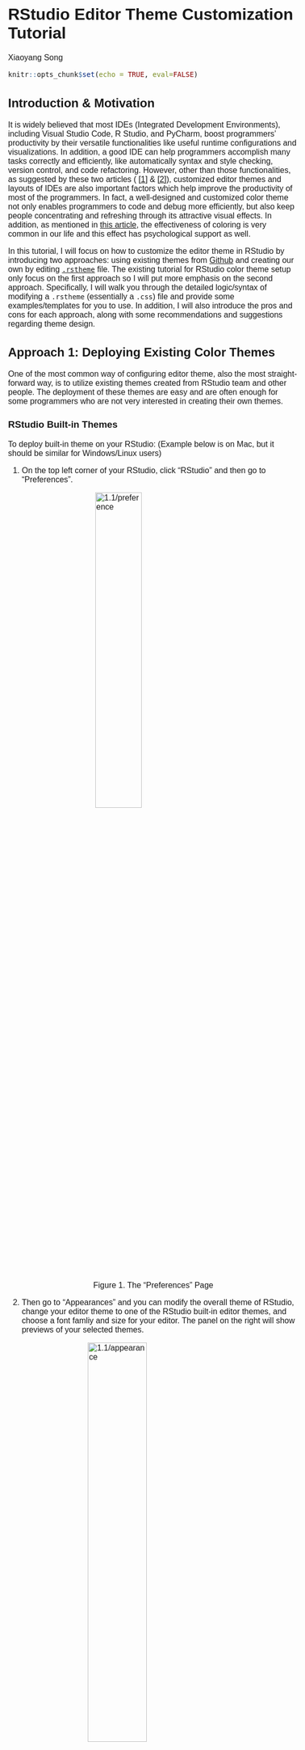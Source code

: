 # RStudio Editor Theme Customization Tutorial

Xiaoyang Song

<style type="text/css">
  body{
  margin: auto;
  font-size: 12pt;
  font-family: 'Avenir', sans-serif;
  }
</style>
<style>
.center {
  display: block;
  margin-left: auto;
  margin-right: auto;
  width: 50%;
}

</style>

```r
knitr::opts_chunk$set(echo = TRUE, eval=FALSE)
```

<!-- # RStudio Editor Theme Setup Tutorial -->

## Introduction & Motivation

It is widely believed that most IDEs (Integrated Development Environments), including Visual Studio Code, R Studio, and PyCharm, boost programmers' productivity by their versatile functionalities like useful runtime configurations and visualizations. In addition, a good IDE can help programmers accomplish many tasks correctly and efficiently, like automatically syntax and style checking, version control, and code refactoring. However, other than those functionalities, as suggested by these two articles ( [$[1]$](https://www.diva-portal.org/smash/get/diva2:1337805/FULLTEXT01.pdf) & [$[2]$](https://blog.ndepend.com/6-reasons-visual-studio-theme-affects-productivity/)), customized editor themes and layouts of IDEs are also important factors which help improve the productivity of most of the programmers. In fact, a well-designed and customized color theme not only enables programmers to code and debug more efficiently, but also keep people concentrating and refreshing through its attractive visual effects. In addition, as mentioned in [this article](https://www.corporatesuites.com/how-colors-affect-office-productivity/), the effectiveness of coloring is very common in our life and this effect has psychological support as well.

In this tutorial, I will focus on how to customize the editor theme in RStudio by introducing two approaches: using existing themes from [Github](https://github.com/mkearney/rstudiothemes) and creating our own by editing [`.rstheme`](https://rstudio.github.io/rstudio-extensions/rstudio-theme-creation.html) file. The existing tutorial for RStudio color theme setup only focus on the first approach so I will put more emphasis on the second approach. Specifically, I will walk you through the detailed logic/syntax of modifying a `.rstheme` (essentially a `.css`) file and provide some examples/templates for you to use. In addition, I will also introduce the pros and cons for each approach, along with some recommendations and suggestions regarding theme design.

## Approach 1: Deploying Existing Color Themes

One of the most common way of configuring editor theme, also the most straight-forward way, is to utilize existing themes created from RStudio team and other people. The deployment of these themes are easy and are often enough for some programmers who are not very interested in creating their own themes.

### RStudio Built-in Themes

To deploy built-in theme on your RStudio: (Example below is on Mac, but it should be similar for Windows/Linux users)

1. On the top left corner of your RStudio, click "RStudio" and then go to "Preferences".

<!-- <div class="imgctner"> -->
<img class = 'center' style="height: auto; width: 40%;" src="resources/rstudio_editor_theme_setup_imgs/1.1/preference.png" alt="1.1/preference"/>
<figcaption style="text-align: center;">Figure 1. The "Preferences" Page</figcaption>
<!-- <figcaption style="text-align: center;"></figcaption></div> -->

2. Then go to "Appearances" and you can modify the overall theme of RStudio, change your editor theme to one of the RStudio built-in editor themes, and choose a font famliy and size for your editor. The panel on the right will show previews of your selected themes.

<!-- <div class='container', style="text-align: center;"> -->
<img class='center' style="height: auto; width: 45%;" src="resources/rstudio_editor_theme_setup_imgs/1.1/appearance.png" alt="1.1/appearance"/>
<figcaption style="text-align: center;">Figure 2. The "Appearance" Panel</figcaption>

Note that there is a button called "Add", implying that we can import our own themes to RStudio. This is exactly what I will walk you through in the second half of this tutorial. Be patient!

3. After selection and adjustion, simply click on "Apply" at the bottom right corner and you are all set.

### Using Themes From "rstheme" Library

As you probably noticed, the available themes are very limited in RStudio so it is natural to use themes from existing R libraries. "rstheme" is a well-known R library consisting of well-designed editor themes developed by [Garrick Aden-Buie](https://github.com/gadenbuie). There is a tutorial for this on Garrick's webpage but I will re-introduce and simplify the steps.

1. Install the package from Github by typing the following command:

```r
# Install the package
# devtools::install_github("gadenbuie/rsthemes")
library(rsthemes)
```

Please make sure you have "devtools" installed. If you have not, installed it first using the following commands:

```r
# Install devtools by uncommenting the line below
# install.packages("devtools")
```

2. Install all themes to your local RStudio. Note that [Base16](https://github.com/chriskempson/base16) is a framework for building themes using a base of 16 colors. Because it is a useful framework as it is introduced, you can also leverage on that to create your own themes; but this is not the focus of this tutorial. If you are interested in that, please check [here](https://github.com/chriskempson/base16/blob/main/builder.md) for more details. The "include_base16" argument simply controls whether we want to download Base16-based themes.

```r
rsthemes::install_rsthemes(include_base16 = TRUE) # Can only be used after package is installed
```

3. After installation, we can browse and try all available themes by typing:

```r
rsthemes::list_rsthemes() # List the names of all themes
rsthemes::try_rsthemes("dark") # try dark themes; can also be "light" or "base16"
```

Then, an interactive session will start and you can try all editor themes on your own. Suppose you also want to explore "dark" themes, your RStudio console should look like this: (Note that your RStudio themes change automatically as you entered an interactive session)

<!-- <div class='container', style="text-align: center;"> -->
<img class='center' style="height: auto; width: 60%;" src="resources/rstudio_editor_theme_setup_imgs/1.2/try.png" alt="1.1/appearance"/>
<figcaption style="text-align: center;">Figure 3. Interactive Theme Changing Session</figcaption>
<!-- <figcaption style="text-align: center;"></figcaption></div>-->
You can easily find the name of current theme at the bottom and add that to your favorite theme list following the prompts in the console.

4. Whenever you found a theme that fits your style, you can just press "ESC" to quit the interactive session and the theme will be configured automatically. In case this does not work (for some users this may not work because of their RStudio security and privacy configurations), please simply try the following two methods:

- Similar to what we did in 1.1, as we have already downloaded the themes, we can always go to "RStudio -> Preference -> Appearance" to change the themes.
- On the other hand, we can deploy the theme simply by typing the following command in console and specifying the name of the theme we installed.

```r
# eval set to FALSE since there is no active RStudio session
rstudioapi::applyTheme("<theme_name>")
```

5. As I mentioned before, "rstheme" is a comprehensive package about RStudio editor themes and there are more advanced options including modifying your favorite themes lists or switching between themes. If you are interested in that, please check detailed documentations via [this blog post](https://www.garrickadenbuie.com/project/rsthemes/#usage) and [the Github source](https://github.com/gadenbuie/rsthemes).

## Approach 2: Building Own Editor Themes From Scratch

Even though existing themes from Github packages are good, the editor themes are sometimes too complex for everyone to fully accept. For example, people may only like a portion of the editor styles but when using that, they have bear the things that they don't really enjoy. How can we solve this problem? Just building your own theme from scratch.

### What is `.rstheme` file?

In order to configure customized editor themes, we need to write a `.rstheme` file or modify the template of it. In short, a `.rstheme` file is essentially a CSS ([Cascading Style Sheets](https://www.w3.org/Style/CSS/Overview.en.html)) and when editing it, we just follow the grammars and styles in CSS. CSS is a very common mechanism and often refered as a stylesheet language used for adding style configurations to Web page. For this tutorial, you do not have to be an expert about that! But please feel free to check [this blog](https://www.theserverside.com/definition/cascading-style-sheet-CSS) to get a sense of how CSS works.

### Download `.rstheme` file template & Setup

1. Download the .rstheme template file from [here](https://github.com/Xiaoyang-Song/RStudio-Theme-Customization). After downloading it, open it using Visual Sudio Code (VS Code) or RStudio. The first one is recommended because it has a bunch of addins that we can utilize to make our life easier.

2. Change the filename from `template.rstheme` to `template.css`. Note that we use `.css` extension here because VS Code will render it in a more elegant way than the raw `.rstheme` file. You can see that the file with `.css` extension fully exploit the advantages of colors and has good visual effects.

<div class='center', style="width:90%">
<img style="height: auto; width: 45%;" src="resources/rstudio_editor_theme_setup_imgs/2.1/rstheme.png" alt="rstheme"/>
&nbsp;
&nbsp;
<img style="height: auto; width: 47%;" src="resources/rstudio_editor_theme_setup_imgs/2.1/css.png" alt="css"/>
<figcaption style="text-align: center;">Figure. 4: .rstheme extension (left) and .css extension(right)</figcaption></div>

However, this step is completely optional. If you are comfortable with directly editing the raw `.rstheme` file, you are welcome to do so as well; but in that case, you may not be able to exploit the advantages of color.

3. Then, at the first line of the file, replace the place holder strings with your theme name.

### Declaration of Global Variables

As in other programming languages, we can declare a set of global variables at the beginning and use them later. In the template file, locate the CSS pseudoclass `root`; if you do not modify the source file, the code chunk should start at line 3 and its content should be like the figure below. (The understanding of pseudoclass is not important here but please check [this documentation](https://developer.mozilla.org/en-US/docs/Web/CSS/:root) if you are interested in)

<div class='center', style="text-align: center; width:90%">
<img style="height: auto; width: 50%;" src="resources/rstudio_editor_theme_setup_imgs/2.3/global.png" alt="2.3/global"/>
<figcaption style="text-align: center;">Figure 5. Global Variable Declaration</figcaption></div>

Inside the root class, there are many useful global variables that we can define. To define your own color, you can follow any of the four options below (when copying the following code, remember the semicolon). For RGB or hex color representation converter, please check [this website](https://imagecolorpicker.com/color-code/2596be).

```css
--<your-color-name>: #A6E22E; /* hex color representation */
--<your-color-name>: rgb(x,y,z); /* normal RGB color */
--<your-color-name>: rgba(x,y,z,a); /* add opacity */
--<your-color-name>: var(<name-of-existing-color>) /* using existing color */
```

This template file has already declared many useful gloabl variables for you with informative names. I suggest taking advantages of them first and adding your own when necessary. For example, `--numeric-constant: #008bff;` specifies that every numeric constant should be blue. We will be using these useful global variables for most of the configurations.

### Basic Logic & Syntax

After configuring global variables, we can start use them to setup colors for different parts of RStudio and different chunks of codes. For example, we may want the keywords (e.g. `if`, `else`, `for`) to have different colors than strings. This can significantly help with debugging. The syntax of setting up color for a specific part is the following. (Note that in the language of CSS, such configuration can include many properties other than color, and the whole structure below is often called the ["ruleset"](https://developer.mozilla.org/en-US/docs/Learn/Getting_started_with_the_web/CSS_basics))

```css
.<Identifier> {
  color: <YOUR_COLOR>;
  /* There are tons of properties that can be modified here, e.g. */
  background-color: <YOUR_BG_COLOR>;
  width: <YOUR_WIDTH>;
  font-weight: <YOUR_FONT_WEIGHT>;
  /* ... */
}
```

#### Identifier (i.e. CSS Selector)

RStudio has different identifiers (also called selector in the language of CSS) for different code chunks and parts in the IDE. To configure the color for them, we need to first identify their "Identifier" by checking [this table](https://rstudio.github.io/rstudio-extensions/rstudio-theme-creation.html) from RStudio Official Documentation. Note that if you want multiple parts to have the same configuration, you can put multiple identifiers together, separated by comma.

```c
.<Identifier_1>, .<Identifier_2>, ...{
  /* YOUR CONFIGURATION GOES HERE */
}
```

#### CSS Property

There are many properties other than color that can also be modified in the ruleset. Please refer to this document for all possible [CSS properties](https://jenkov.com/tutorials/css/css-properties-css-rules.html#:~:text=A%20CSS%20rule%20is%20a,target%20with%20the%20CSS%20rule.) that you can configure. The general syntax is provided below:

```css
.<Identifier> {
  <Property_1>: <Property_1_Value>;
  <Property_2>: <Property_2_Value>;
  /* ... */
}
```

In this tutorial, we will mainly focus on the property `color`, but other properties like `background-color` and `margin` can be important when we want to adjust the overall editor styles, while property like `font-weight` and `font-family` can be useful if we want to display error message with emphasis.

### Some Useful Examples

Now, with the knowledge of how it works, I will walk you through some example configurations and provide some suggestions of setting up themes.

#### Example 1: Change Cursor Color

You can setup the color of your cursor simply using the following ruleset; the width can also be adjusted according to your preferences. Note that the specification of `<YOUR_COLOR>` can use any of the four methods mentioned in section 2.3.

```css
.ace_cursor {
  border-color: <YOUR_COLOR>;
  width: 2px;
}
```

#### Example 2: Highlight Selection

When selecting portion of code in RStudio, you often want it to be highlighted. This can be achieved by modifying ruleset `.ace_selection` like the following. Simply changing the `background_color` property to be whatever color you want it to be.

```css
.ace_selection {
  background-color: <YOUR_BG_COLOR>;
}
```

#### Conclusion

The two aformentioned examples are just illustrations of how we can modify the ruleset. The configuration for other parts should not be significantly different from these two examples. The template that I provided to you contain nearly everything with default color values. What you need to do is just figure out what each part is referring to by reading RStudio documentation and modify the color property.

### Dealing With Hierarchy

As you probably noticed in the template or in the table from RStudio documentation, there exists hierarchies in the identifiers (selectors). For example, `.ace_numeric` and `.ace_language` are the children of `.ace_constant`, so modifying the ruleset for `.ace_constant` will automatically override the ruleset for `.ace_language`. Similar things happens for `.ace_operator` and `.ace_keyword` where the latter is of higher level than the first selector.

#### Explicitly Define Rulesets

One way to deal with the hierarchical structure in CSS selectors is to explicitly define ruleset for each selector in the hierarchy. For example, taking the aforementioned `.ace_constant` for example, in order to avoid conflicts, we can simply do the following so that `language constants` and `numeric constants` have different colors. However, when doing this, be sure not to specify `.ace_constant` as it will override all of them implicitly.

```css
/* Example */
.ace_constant.ace_language{
  color: var(--language-constant);
}
.ace_constant.ace_numeric{
  color: var(--numeric-constant);
}
/* Define ruleset for other selectors under .ace_constant below */
/* ... */
```

However, if we want everything under `.ace_constant` to have the same style (i.e. ruleset), we can just do it in one-shot:

```c
.ace_constant {
  /*YOUR CONFIGURATION GOES HERE*/
}
```

#### Using the `not` Keyword

We can leverage on the previous methods to solve any potential problems about CSS selector hierarchies. However, if you want to declare ruleset for every selector in a hierarchy, it requires the exposure and knowledge to all possible children selectors, which is time-consuming and not effective. In most of the case, we only want to modify part of the selectors under a hierarchy. For instance, for `.ace_keyword`, we sometimes want all keywords to have the same styles but the operator (`.ace_operator`) to have its own style.

In this example, if we use method in 2.6.1, we need knowledge of every single selector under `.ace_keyword` and specify styles for all of them manually. This is terrible. One another method we can use is take advantage of the `not` keyword. The following code illustrates how it works.

```css
.ace_keyword:not(.ace_operator){
  /* YOUR CONFIGURATION FOR ALL .ace_keyword OTHER THAN .ace_keyword.ace_operator */
}
.ace_operator{
  /* YOUR CONFIGURATION GOES HERE */
}
```

You first configure styles for `.ace_keyword` without `.ace_operator` and then you create a new ruleset for `.ace_operator`. This method is recommended in practice because it is more elegant and efficient.

#### Miscellaneous

Note that in this section, I referred the problem that changing styles of certain selector will override the styles of other selector as hierarchical conflicts and made analogies including parents and children. However, the terminology here is not accurate enough. A more accurate description is the following: the "scope" of some selector may be contained in the "scope" of other selectors so overriding issue will happen. To make it concrete, the scope for `.ace_constant` is all constants including boolean, numeric, and language constants. However, the scope for `.ace_numeric` is just numeric constant, which is contained by the scope of `.ace_constant`. Therefore, conflicts (overriding) will happen if we do not handle them correctly. However, I hope the illustration using parents and children make sense to you.

### Use the Template

Now you should be able to write a `.rstheme` (essentially `.css`) file yourself from scratch to configure styles for your RStudio IDE. However, that is a great pain so I provided you a template which contains nearly all possible selectors that you may want to modify. In the template, you can find the place to configure styles for the following main components in your IDE:

1. Code editor (i.e. code colors & styles)
2. R console input/output styles
3. Terminal intput/output styles
4. Toolbars, tabs, and splitters
5. R markdown styles

There are plenty of components other than those five common ones which you can play with. However, changing styles of them require more sophisticated understanding of CSS and may not be very useful for overall theme setting. Furthermore, I would like to quote one valuable advice from the RStudio official documentation: "In addition to these rule sets, you will also find a number of rule sets related to the Terminal pane, with selectors that include .terminal or selectors that begin with .xterm. It is possible to change these values as well, but it may be advisable to keep a back up copy of your original theme in case you don’t like any of the changes."

### Deploy Your Themes to RStudio

After we finished editing the `.css` file and configured all styles that you liked, we can simply convert the file back to `.rstheme` by simply changing the file extension to `.rstheme`. Now your customized theme is available and we need to add it to RStudio.

1. Go to "RStudio" -> "Preference" -> "Appearance".
2. Click "Add" and add your `.rstheme` file into RStudio.
3. After you are done, simply select it and click "Apply", and you deployed your personal theme.

After your deployment, if you find anything that you want to further modify, you can do the modification directly on your `.rstheme` file and then "Add" it to your RStudio again following those steps. However, be sure to delete your previous theme before adding new ones, or you can name your new theme with a different name (just change the first line of your source file). To remove a theme from RStudio:

1. Again, go to "RStudio" -> "Preference" -> "Appearance".
2. Select the theme you want to remove; if you want to remove the theme you are currently using, please switch to another theme first.
3. Click "Remove" and you are all set.

### Things to be Avoided & Design Tips

Now, you are equipped with toolboxes to design your personalized theme. Designing a light mode theme is straightforward but as shown by many research and survey, the development of dark mode theme can be tricky and there are lots of things to be avoided. I would like to share some articles which introduced some common tips when designing dark mode themes.

1. [8 Tips for Dark Theme Design](https://uxplanet.org/8-tips-for-dark-theme-design-8dfc2f8f7ab6)
2. [DARK UI DESIGN – 11 TIPS FOR DARK MODE DESIGN](https://www.halo-lab.com/blog/dark-ui-design-11-tips-for-dark-mode-design)
3. [Designing for dark mode: 7 tips to help you do it well](https://tillerdigital.com/blog/designing-for-dark-mode-7-tips-to-help-you-do-it-well/)
4. [6 dark mode design tips for developers](https://blog.codemagic.io/6-dark-mode-design-tips/)
5. [Stepping Out of the Light: Tips for the design and development of dark mode](https://medium.muz.li/stepping-out-of-the-light-tips-for-the-design-and-development-of-dark-mode-bb6f7a38043d)

## Other Approaches

There are definitely more than two approaches to configure styles for IDEs like RStudio. I would like to briefly introduce one more common method: creating a `.tmTheme` file first and then modifying the `.rstheme` file that RStudio generated based on it. In general, `.tmTheme` file is a [XML](https://en.wikipedia.org/wiki/XML)-based theme configuration file. Here is a very useful [`.tmTheme` Development Web App](https://tmtheme-editor.herokuapp.com/#!/editor/theme/Monokai) that can be used to develop your own `.tmTheme`.

However, I would NOT recommend using this approach as `.tmTheme` is a general theme setting approach while `.rstheme` that we mainly covered in this tutorial is the one designed for RStudio only. The automatic conversion mentioned in the preceding paragraph may have many warnings and unexpected errors. Therefore, using `.tmTheme` may result in many unexpected behavior if you do not handle the gap and its compatibility with RStudio carefully. Furthermore, if you want to do more advanced configuration like what we did for `.rstheme` file, those online editor may not be enough and you also have to dive into the source code and modify it, and it is harder to debug too.

## Miscellaneous

I have been interested in color theme setup for IDEs starting from my junior year and previously I designed several editor theme myself for VS Code and Pycharm based on my own preferences. However, this is my first time working on RStudio editor theme customization. For this project, I reviewed many documentations including RStudio official documentation regarding `.rstheme` file and illustrated it using my own understanding. I think that my previous experience really helps me a lot when writing this tutorial.

In addition, I also reviewed and learned some core contents in CSS again in order to illustrate the relevant concepts correctly and clearly. As for evaluation of this project, I feel like this tutorial should be helpful for many people but people without experience in CSS may take more time to follow. For tutorial, there is always better to add more examples and illustration so I will keep revising this tutorial in the future and publish it after further polishing.

## References

1. https://www.diva-portal.org/smash/get/diva2:1337805/FULLTEXT01.pdf
2. https://blog.ndepend.com/6-reasons-visual-studio-theme-affects-productivity/
3. https://www.corporatesuites.com/how-colors-affect-office-productivity/
4. https://github.com/mkearney/rstudiothemes
5. https://github.com/gadenbuie
6. https://www.garrickadenbuie.com/project/rsthemes/#usage
7. https://github.com/chriskempson/base16
8. https://github.com/chriskempson/base16/blob/main/builder.md
9. https://www.w3.org/Style/CSS/Overview.en.html
10. https://www.theserverside.com/definition/cascading-style-sheet-CSS
11. https://developer.mozilla.org/en-US/docs/Web/CSS/:root
12. https://developer.mozilla.org/en-US/docs/Learn/Getting_started_with_the_web/CSS_basics
13. https://imagecolorpicker.com/color-code/2596be
14. https://rstudio.github.io/rstudio-extensions/rstudio-theme-creation.html
15. https://jenkov.com/tutorials/css/css-properties-css-rules.html#
16. https://uxplanet.org/8-tips-for-dark-theme-design-8dfc2f8f7ab6
17. https://blog.prototypr.io/8-tips-for-perfect-dark-theme-ui-5aa34784784e
18. https://www.halo-lab.com/blog/dark-ui-design-11-tips-for-dark-mode-design
19. https://tillerdigital.com/blog/designing-for-dark-mode-7-tips-to-help-you-do-it-well/
20. https://blog.codemagic.io/6-dark-mode-design-tips/
21. https://en.wikipedia.org/wiki/XML
22. https://tmtheme-editor.herokuapp.com/#!/editor/theme/Monokai
